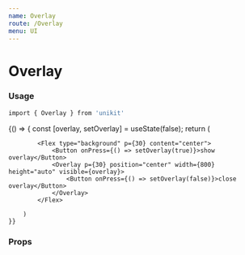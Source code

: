 ```yaml
---
name: Overlay
route: /Overlay
menu: UI
---
```



# Overlay

### Usage

```bash
import { Overlay } from 'unikit'
```

<Playground>
    {() => {
        const [overlay, setOverlay] = useState(false);
        return (
     
            <Flex type="background" p={30} content="center">
                <Button onPress={() => setOverlay(true)}>show overlay</Button>
                <Overlay p={30} position="center" width={800} height="auto" visible={overlay}>
                    <Button onPress={() => setOverlay(false)}>close overlay</Button>
                </Overlay>
            </Flex>
    
        )
    }}
    
</Playground>

### Props

<Props of={Overlay} />
